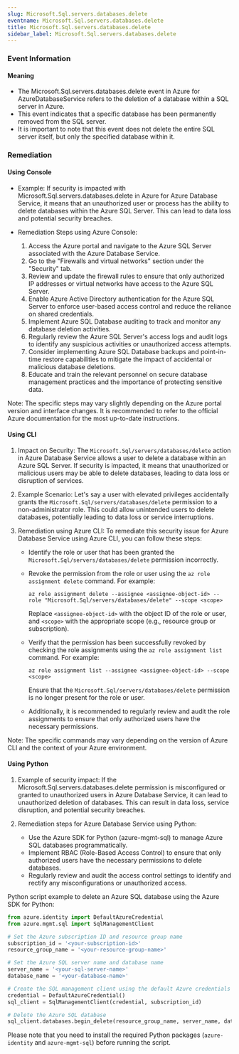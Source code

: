 ```yaml
--- 
slug: Microsoft.Sql.servers.databases.delete
eventname: Microsoft.Sql.servers.databases.delete
title: Microsoft.Sql.servers.databases.delete
sidebar_label: Microsoft.Sql.servers.databases.delete
---
```

                       
### Event Information

#### Meaning

- The Microsoft.Sql.servers.databases.delete event in Azure for AzureDatabaseService refers to the deletion of a database within a SQL server in Azure.
- This event indicates that a specific database has been permanently removed from the SQL server.
- It is important to note that this event does not delete the entire SQL server itself, but only the specified database within it.

### Remediation

#### Using Console

- Example: If security is impacted with Microsoft.Sql.servers.databases.delete in Azure for Azure Database Service, it means that an unauthorized user or process has the ability to delete databases within the Azure SQL Server. This can lead to data loss and potential security breaches.

- Remediation Steps using Azure Console:
  1. Access the Azure portal and navigate to the Azure SQL Server associated with the Azure Database Service.
  2. Go to the "Firewalls and virtual networks" section under the "Security" tab.
  3. Review and update the firewall rules to ensure that only authorized IP addresses or virtual networks have access to the Azure SQL Server.
  4. Enable Azure Active Directory authentication for the Azure SQL Server to enforce user-based access control and reduce the reliance on shared credentials.
  5. Implement Azure SQL Database auditing to track and monitor any database deletion activities.
  6. Regularly review the Azure SQL Server's access logs and audit logs to identify any suspicious activities or unauthorized access attempts.
  7. Consider implementing Azure SQL Database backups and point-in-time restore capabilities to mitigate the impact of accidental or malicious database deletions.
  8. Educate and train the relevant personnel on secure database management practices and the importance of protecting sensitive data.

Note: The specific steps may vary slightly depending on the Azure portal version and interface changes. It is recommended to refer to the official Azure documentation for the most up-to-date instructions.

#### Using CLI

1. Impact on Security: The `Microsoft.Sql/servers/databases/delete` action in Azure Database Service allows a user to delete a database within an Azure SQL Server. If security is impacted, it means that unauthorized or malicious users may be able to delete databases, leading to data loss or disruption of services.

2. Example Scenario: Let's say a user with elevated privileges accidentally grants the `Microsoft.Sql/servers/databases/delete` permission to a non-administrator role. This could allow unintended users to delete databases, potentially leading to data loss or service interruptions.

3. Remediation using Azure CLI: To remediate this security issue for Azure Database Service using Azure CLI, you can follow these steps:

   - Identify the role or user that has been granted the `Microsoft.Sql/servers/databases/delete` permission incorrectly.
   - Revoke the permission from the role or user using the `az role assignment delete` command. For example:
     ```
     az role assignment delete --assignee <assignee-object-id> --role "Microsoft.Sql/servers/databases/delete" --scope <scope>
     ```
     Replace `<assignee-object-id>` with the object ID of the role or user, and `<scope>` with the appropriate scope (e.g., resource group or subscription).

   - Verify that the permission has been successfully revoked by checking the role assignments using the `az role assignment list` command. For example:
     ```
     az role assignment list --assignee <assignee-object-id> --scope <scope>
     ```
     Ensure that the `Microsoft.Sql/servers/databases/delete` permission is no longer present for the role or user.

   - Additionally, it is recommended to regularly review and audit the role assignments to ensure that only authorized users have the necessary permissions.

Note: The specific commands may vary depending on the version of Azure CLI and the context of your Azure environment.

#### Using Python

1. Example of security impact: If the Microsoft.Sql.servers.databases.delete permission is misconfigured or granted to unauthorized users in Azure Database Service, it can lead to unauthorized deletion of databases. This can result in data loss, service disruption, and potential security breaches.

2. Remediation steps for Azure Database Service using Python:
   - Use the Azure SDK for Python (azure-mgmt-sql) to manage Azure SQL databases programmatically.
   - Implement RBAC (Role-Based Access Control) to ensure that only authorized users have the necessary permissions to delete databases.
   - Regularly review and audit the access control settings to identify and rectify any misconfigurations or unauthorized access.

Python script example to delete an Azure SQL database using the Azure SDK for Python:

```python
from azure.identity import DefaultAzureCredential
from azure.mgmt.sql import SqlManagementClient

# Set the Azure subscription ID and resource group name
subscription_id = '<your-subscription-id>'
resource_group_name = '<your-resource-group-name>'

# Set the Azure SQL server name and database name
server_name = '<your-sql-server-name>'
database_name = '<your-database-name>'

# Create the SQL management client using the default Azure credentials
credential = DefaultAzureCredential()
sql_client = SqlManagementClient(credential, subscription_id)

# Delete the Azure SQL database
sql_client.databases.begin_delete(resource_group_name, server_name, database_name)
```

Please note that you need to install the required Python packages (`azure-identity` and `azure-mgmt-sql`) before running the script.


 